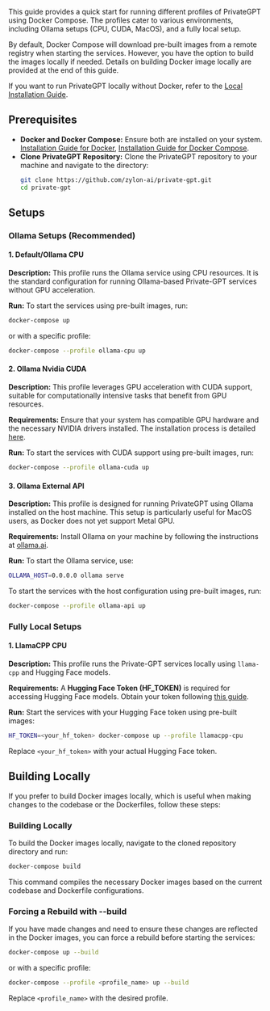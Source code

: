 This guide provides a quick start for running different profiles of PrivateGPT using Docker Compose.
The profiles cater to various environments, including Ollama setups (CPU, CUDA, MacOS), and a fully local setup.

By default, Docker Compose will download pre-built images from a remote registry when starting the services. However, you have the option to build the images locally if needed. Details on building Docker image locally are provided at the end of this guide.

If you want to run PrivateGPT locally without Docker, refer to the [Local Installation Guide](/installation).

## Prerequisites
- **Docker and Docker Compose:** Ensure both are installed on your system.
  [Installation Guide for Docker](https://docs.docker.com/get-docker/), [Installation Guide for Docker Compose](https://docs.docker.com/compose/install/).
- **Clone PrivateGPT Repository:** Clone the PrivateGPT repository to your machine and navigate to the directory:
  ```sh
  git clone https://github.com/zylon-ai/private-gpt.git
  cd private-gpt
  ```

## Setups

### Ollama Setups (Recommended)

#### 1. Default/Ollama CPU

**Description:**
This profile runs the Ollama service using CPU resources. It is the standard configuration for running Ollama-based Private-GPT services without GPU acceleration.

**Run:**
To start the services using pre-built images, run:
```sh
docker-compose up
```
or with a specific profile:
```sh
docker-compose --profile ollama-cpu up
```

#### 2. Ollama Nvidia CUDA

**Description:**
This profile leverages GPU acceleration with CUDA support, suitable for computationally intensive tasks that benefit from GPU resources.

**Requirements:**
Ensure that your system has compatible GPU hardware and the necessary NVIDIA drivers installed. The installation process is detailed [here](https://docs.nvidia.com/cuda/cuda-installation-guide-microsoft-windows/index.html).

**Run:**
To start the services with CUDA support using pre-built images, run:
```sh
docker-compose --profile ollama-cuda up
```

#### 3. Ollama External API

**Description:**
This profile is designed for running PrivateGPT using Ollama installed on the host machine. This setup is particularly useful for MacOS users, as Docker does not yet support Metal GPU.

**Requirements:**
Install Ollama on your machine by following the instructions at [ollama.ai](https://ollama.ai/).

**Run:**
To start the Ollama service, use:
```sh
OLLAMA_HOST=0.0.0.0 ollama serve
```
To start the services with the host configuration using pre-built images, run:
```sh
docker-compose --profile ollama-api up
```

### Fully Local Setups

#### 1. LlamaCPP CPU

**Description:**
This profile runs the Private-GPT services locally using `llama-cpp` and Hugging Face models.

**Requirements:**
A **Hugging Face Token (HF_TOKEN)** is required for accessing Hugging Face models. Obtain your token following [this guide](/installation/getting-started/troubleshooting#downloading-gated-and-private-models).

**Run:**
Start the services with your Hugging Face token using pre-built images:
```sh
HF_TOKEN=<your_hf_token> docker-compose up --profile llamacpp-cpu
```
Replace `<your_hf_token>` with your actual Hugging Face token.

## Building Locally

If you prefer to build Docker images locally, which is useful when making changes to the codebase or the Dockerfiles, follow these steps:

### Building Locally
To build the Docker images locally, navigate to the cloned repository directory and run:
```sh
docker-compose build
```
This command compiles the necessary Docker images based on the current codebase and Dockerfile configurations.

### Forcing a Rebuild with --build
If you have made changes and need to ensure these changes are reflected in the Docker images, you can force a rebuild before starting the services:
```sh
docker-compose up --build
```
or with a specific profile:
```sh
docker-compose --profile <profile_name> up --build
```
Replace `<profile_name>` with the desired profile.